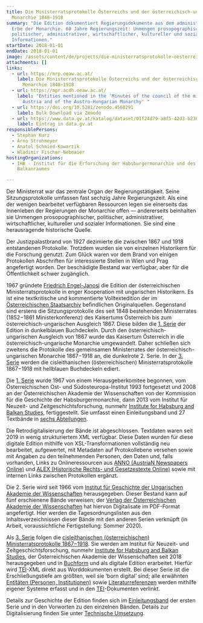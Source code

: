```yaml
---
title: Die Ministerratsprotokolle Österreichs und der österreichisch-ungarischen
  Monarchie 1848–1918
summary: "Die Edition dokumentiert Regierungsdokumente aus dem administrativen
  Erbe der Monarchie. 60 Jahre Regierungszeit: Unmengen prosopographischer,
  politischer, administrativer, wirtschaftlicher, kultureller und sozialer
  Informationen."
startDate: 2018-01-01
endDate: 2018-01-01
image: /assets/content/de/projects/die-ministerratsprotokolle-oesterreichs-und-der-oesterreichisch-ungarischen-monarchie-1848-1918/project_background.jpg
attachments: []
links:
  - url: https://mrp.oeaw.ac.at/
    label: Die Ministerratsprotokolle Österreichs und der österreichisch-ungarischen
      Monarchie 1848–1918
  - url: https://mpr.acdh.oeaw.ac.at/
    label: "Entities mentioned in the 'Minutes of the council of the ministers of
      Austria and of the Austro-Hungarian Monarchy' "
  - url: https://doi.org/10.5281/zenodo.4568291
    label: Bulk Download via Zenodo
  - url: https://www.data.gv.at/katalog/dataset/01f24d79-a8f5-42d3-b236-eeee3b45277e
    label: Eintrag in data.gv.at
responsiblePersons:
  - Stephan Kurz
  - Arno Strohmeyer
  - Anatol Schmied-Kowarzik
  - Wladimir Fischer-Nebmaier
hostingOrganizations:
  - IHB - Institut für die Erforschung der Habsburgermonarchie und des
    Balkanraumes

---
```

Der Ministerrat war das zentrale Organ der Regierungstätigkeit. Seine Sitzungsprotokolle umfassen fast sechzig Jahre Regierungszeit. Als eine der wenigen bearbeitet verfügbaren Ressourcen legen sie einerseits das Innenleben der Regierungen der Monarchie offen — andererseits beinhalten sie Unmengen prosopographischer, politischer, administrativer, wirtschaftlicher, kultureller und sozialer Informationen. Sie sind eine herausragende historische Quelle.

Der Justizpalastbrand von 1927 dezimierte die zwischen 1867 und 1918 entstandenen Protokolle. Trotzdem wurden sie von einzelnen Historikern für die Forschung genutzt. Zum Glück waren vor dem Brand von einigen Protokollen Abschriften für interessierte Stellen in Wien und Prag angefertigt worden. Der beschädigte Bestand war verfügbar, aber für die Öffentlichkeit schwer zugänglich.

1967 gründete [Friedrich Engel-Janosi](https://gedenkbuch.univie.ac.at/index.php?person_single_id=32930) die Edition der österreichischen Ministerratsprotokolle in enger Kooperation mit ungarischen Historikern. Es ist eine textkritische und kommentierte Volltextedition der im [Österreichischen Staatsarchiv](https://www.oesta.gv.at/) befindlichen Originalquellen. Gegenstand sind erstens die Sitzungsprotokolle des seit 1848 bestehenden Ministerrates (1852−1861 Ministerkonferenz) des Kaisertums Österreich bis zum österreichisch-ungarischen Ausgleich 1867. Diese bilden die [1\. Serie](https://mrp.oeaw.ac.at/pages/toc.html?collection=editions&volume=MRP-1-) der Edition in dunkelblauen Buchdeckeln. Durch den österreichisch-ungarischen Ausgleich von 1867 wurde das Kaisertum Österreich in die österreichisch-ungarische Monarchie umgewandelt. Daher schließen sich zweitens die Protokolle des gemeinsamen Ministerrates der österreichisch-ungarischen Monarchie 1867−1918 an, die dunkelrote 2. Serie. In der [3\. Serie](https://mrp.oeaw.ac.at/pages/toc.html?collection=editions&volume=MRP-3-0) werden die cisleithanischen (österreichischen) Ministerratsprotokolle 1867−1918 mit hellblauen Buchdeckeln ediert.

Die [1\. Serie](https://mrp.oeaw.ac.at/pages/toc.html?collection=editions&volume=MRP-1-) wurde 1967 von einem Herausgeberkomitee begonnen, vom Österreichischen Ost- und Südosteuropa-Institut 1993 fortgesetzt und 2008 an der Österreichischen Akademie der Wissenschaften von der Kommission für die Geschichte der Habsburgermonarchie, dann 2013 vom Institut für Neuzeit- und Zeitgeschichtsforschung, nunmehr [Institute for Habsburg and Balkan Studies](https://www.oeaw.ac.at/ihb), fertiggestellt. Sie umfasst einen Einleitungsband und 27 Textbände in [sechs Abteilungen](https://mrp.oeaw.ac.at/pages/volumes.html).

Die Retrodigitalisierung der Bände ist abgeschlossen. Textdaten waren seit 2019 in wenig strukturiertem XML verfügbar. Diese Daten wurden für diese digitale Edition mithilfe von XSL-Transformationen vollständig neu bearbeitet, aufgewertet, mit Metadaten auf Protokollebene versehen sowie mit Angaben zu den teilnehmenden Personen, den Daten und, falls vorhanden, Links zu Onlineressourcen aus [ANNO (AustriaN Newspapers Online)](http://anno.onb.ac.at/) und [ALEX (Historische Rechts- und Gesetzestexte Online)](http://alex.onb.ac.at/) sowie mit internen Links zwischen Protokollen ergänzt.

Die 2. Serie wird seit 1966 vom [Institut für Geschichte der Ungarischen Akademie der Wissenschaften](https://tti.btk.mta.hu/en/) herausgegeben. Dieser Bestand kann auf fünf erschienene Bände verweisen; der [Verlag der Österreichischen Akademie der Wissenschaften](https://verlag.oeaw.ac.at/) hat hiervon Digitalisate im PDF-Format angefertigt. Hier werden die Tagesordnungslisten aus den Inhaltsverzeichnissen dieser Bände mit den anderen Serien verknüpft (in Arbeit, voraussichtliche Fertigstellung: Sommer 2020).

Als [3\. Serie](https://mrp.oeaw.ac.at/pages/toc.html?collection=editions&volume=MRP-3-0-) folgen die [cisleithanischen (österreichischen) Ministerratsprotokolle 1867−1918](https://mrp.oeaw.ac.at/pages/toc.html?collection=editions&volume=MRP-3-0-). Sie werden am Institut für Neuzeit- und Zeitgeschichtsforschung, nunmehr [Institute for Habsburg and Balkan Studies](https://www.oeaw.ac.at/ihb/forschungsbereiche/digitale-historiographie-und-editionen/forschung/ministerratsprotokolle-habsburgermonarchie), der Österreichischen Akademie der Wissenschaften seit 2018 herausgegeben und in [Buchform](https://verlag.oeaw.ac.at/die-protokolle-cisleithanischen-ministerrates-1867-1918) und als digitale Edition erarbeitet. Hierfür wird [TEI](https://tei-c.org/)\-XML direkt aus Worddokumenten erstellt. Bei dieser Serie ist die Erschließungstiefe am größten, weil sie ‘born digital’ sind; alle erwähnten [Entitäten (Personen, Institutionen)](https://mpr.acdh.oeaw.ac.at/) sowie [Literaturreferenzen](https://www.zotero.org/groups/2042149/mrp-bib/) werden mithilfe eigener Systeme erfasst und in den [TEI](https://tei-c.org/)\-Dokumenten verlinkt.

Details zur Geschichte der Edition finden sich im [Einleitungsband](https://mrp.oeaw.ac.at/pages/toc.html?collection=editions&volume=MRP-1-0) der ersten Serie und in den Vorworten zu den einzelnen Bänden. Details zur Digitalisierung finden Sie unter [Technische Umsetzung](https://mrp.oeaw.ac.at/pages/show.html?document=workflows.xml&directory=meta).